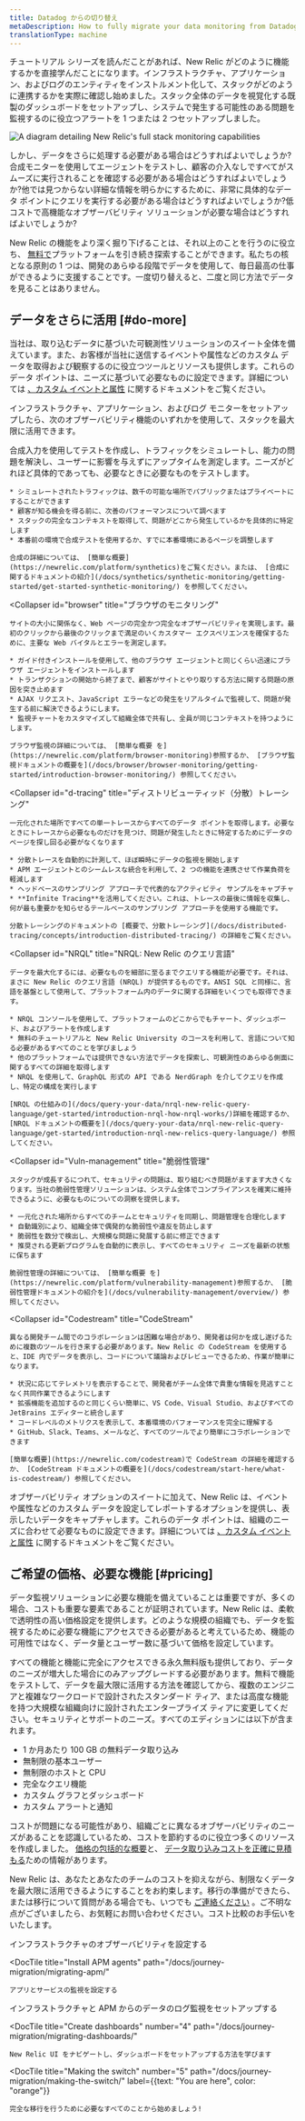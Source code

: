 ```yaml
---
title: Datadog からの切り替え
metaDescription: How to fully migrate your data monitoring from Datadog to New Relic.
translationType: machine
---
```



チュートリアル シリーズを読んだことがあれば、New Relic がどのように機能するかを直接学んだことになります。インフラストラクチャ、アプリケーション、およびログのエンティティをインストルメント化して、スタックがどのように連携するかを実際に確認し始めました。スタック全体のデータを視覚化する既製のダッシュボードをセットアップし、システムで発生する可能性のある問題を監視するのに役立つアラートを 1 つまたは 2 つセットアップしました。

<img
  title="Full_stack"
  alt="A diagram detailing New Relic's full stack monitoring capabilities"
  src={journeyFullStack}
/>

しかし、データをさらに処理する必要がある場合はどうすればよいでしょうか?合成モニターを使用してエージェントをテストし、顧客の介入なしですべてがスムーズに実行されることを確認する必要がある場合はどうすればよいでしょうか?他では見つからない詳細な情報を明らかにするために、非常に具体的なデータ ポイントにクエリを実行する必要がある場合はどうすればよいでしょうか?低コストで高機能なオブザーバビリティ ソリューションが必要な場合はどうすればよいでしょうか?

New Relic の機能をより深く掘り下げることは、それ以上のことを行うのに役立ち、 [無料で](https://newrelic.com/lp/free-tier)プラットフォームを引き続き探索することができます。私たちの核となる原則の 1 つは、開発のあらゆる段階でデータを使用して、毎日最高の仕事ができるように支援することです。一度切り替えると、二度と同じ方法でデータを見ることはありません。

## データをさらに活用 [#do-more]

当社は、取り込むデータに基づいた可観測性ソリューションのスイート全体を備えています。また、お客様が当社に送信するイベントや属性などのカスタム データを取得および観察するのに役立つツールとリソースも提供します。これらのデータ ポイントは、ニーズに基づいて必要なものに設定できます。詳細については [、カスタム イベントと属性](/docs/data-apis/custom-data/custom-events/report-custom-event-data/) に関するドキュメントをご覧ください。

インフラストラクチャ、アプリケーション、およびログ モニターをセットアップしたら、次のオブザーバビリティ機能のいずれかを使用して、スタックを最大限に活用できます。

<CollapserGroup>
  <Collapser
    id="synthetics"
    title="シンセティックス"
  >
    合成入力を使用してテストを作成し、トラフィックをシミュレートし、能力の問題を解決し、ユーザーに影響を与えずにアップタイムを測定します。ニーズがどれほど具体的であっても、必要なときに必要なものをテストします。

    * シミュレートされたトラフィックは、数千の可能な場所でパブリックまたはプライベートにすることができます
    * 顧客が知る機会を得る前に、次善のパフォーマンスについて調べます
    * スタックの完全なコンテキストを取得して、問題がどこから発生しているかを具体的に特定します
    * 本番前の環境で合成テストを使用するか、すでに本番環境にあるページを調整します

    合成の詳細については、 [簡単な概要](https://newrelic.com/platform/synthetics)をご覧ください。または、 [合成に関するドキュメントの紹介](/docs/synthetics/synthetic-monitoring/getting-started/get-started-synthetic-monitoring/) を参照してください。
  </Collapser>

  <Collapser
    id="browser"
    title="ブラウザのモニタリング"
  >
    サイトの大小に関係なく、Web ページの完全かつ完全なオブザーバビリティを実現します。最初のクリックから最後のクリックまで満足のいくカスタマー エクスペリエンスを確保するために、主要な Web バイタルとエラーを測定します。

    * ガイド付きインストールを使用して、他のブラウザ エージェントと同じくらい迅速にブラウザ エージェントをインストールします
    * トランザクションの開始から終了まで、顧客がサイトとやり取りする方法に関する問題の原因を突き止めます
    * AJAX リクエスト、JavaScript エラーなどの発生をリアルタイムで監視して、問題が発生する前に解決できるようにします。
    * 監視チャートをカスタマイズして組織全体で共有し、全員が同じコンテキストを持つようにします。

    ブラウザ監視の詳細については、 [簡単な概要 を](https://newrelic.com/platform/browser-monitoring)参照するか、 [ブラウザ監視ドキュメントの概要を](/docs/browser/browser-monitoring/getting-started/introduction-browser-monitoring/) 参照してください。
  </Collapser>

  <Collapser
    id="d-tracing"
    title="ディストリビューティッド（分散）トレーシング"
  >
    一元化された場所ですべての単一トレースからすべてのデータ ポイントを取得します。必要なときにトレースから必要なものだけを見つけ、問題が発生したときに特定するためにデータのページを探し回る必要がなくなります

    * 分散トレースを自動的に計測して、ほぼ瞬時にデータの監視を開始します
    * APM エージェントとのシームレスな統合を利用して、2 つの機能を連携させて作業負荷を軽減します
    * ヘッドベースのサンプリング アプローチで代表的なアクティビティ サンプルをキャプチャ
    * **Infinite Tracing**を活用してください。これは、トレースの最後に情報を収集し、何が最も重要かを知らせるテールベースのサンプリング アプローチを使用する機能です。

    分散トレーシングのドキュメントの [概要で、分散トレーシング](/docs/distributed-tracing/concepts/introduction-distributed-tracing/) の詳細をご覧ください。
  </Collapser>

  <Collapser
    id="NRQL"
    title="NRQL: New Relic のクエリ言語"
  >
    データを最大化するには、必要なものを細部に至るまでクエリする機能が必要です。それは、まさに New Relic のクエリ言語 (NRQL) が提供するものです。ANSI SQL と同様に、言語を基盤として使用して、プラットフォーム内のデータに関する詳細をいくつでも取得できます。

    * NRQL コンソールを使用して、プラットフォームのどこからでもチャート、ダッシュボード、およびアラートを作成します
    * 無料のチュートリアルと New Relic University のコースを利用して、言語について知る必要があるすべてのことを学びましょう
    * 他のプラットフォームでは提供できない方法でデータを探索し、可観測性のあらゆる側面に関するすべての詳細を取得します
    * NRQL を使用して、GraphQL 形式の API である NerdGraph を介してクエリを作成し、特定の構成を実行します

    [NRQL の仕組みの](/docs/query-your-data/nrql-new-relic-query-language/get-started/introduction-nrql-how-nrql-works/)詳細を確認するか、 [NRQL ドキュメントの概要を](/docs/query-your-data/nrql-new-relic-query-language/get-started/introduction-nrql-new-relics-query-language/) 参照してください。
  </Collapser>

  <Collapser
    id="Vuln-management"
    title="脆弱性管理"
  >
    スタックが成長するにつれて、セキュリティの問題は、取り組むべき問題がますます大きくなります。当社の脆弱性管理ソリューションは、システム全体でコンプライアンスを確実に維持できるように、必要なものについての洞察を提供します。

    * 一元化された場所からすべてのチームとセキュリティを同期し、問題管理を合理化します
    * 自動識別により、組織全体で偶発的な脆弱性や違反を防止します
    * 脆弱性を数分で検出し、大規模な問題に発展する前に修正できます
    * 推奨される更新プログラムを自動的に表示し、すべてのセキュリティ ニーズを最新の状態に保ちます

    脆弱性管理の詳細については、 [簡単な概要 を](https://newrelic.com/platform/vulnerability-management)参照するか、 [脆弱性管理ドキュメントの紹介を](/docs/vulnerability-management/overview/) 参照してください。
  </Collapser>

  <Collapser
    id="Codestream"
    title="CodeStream"
  >
    異なる開発チーム間でのコラボレーションは困難な場合があり、開発者は何かを成し遂げるために複数のツールを行き来する必要があります。New Relic の CodeStream を使用すると、IDE 内でデータを表示し、コードについて議論およびレビューできるため、作業が簡単になります。

    * 状況に応じてテレメトリを表示することで、開発者がチーム全体で貴重な情報を見逃すことなく共同作業できるようにします
    * 拡張機能を追加するのと同じくらい簡単に、VS Code、Visual Studio、およびすべての JetBrains エディターと統合します
    * コードレベルのメトリクスを表示して、本番環境のパフォーマンスを完全に理解する
    * GitHub、Slack、Teams、メールなど、すべてのツールでより簡単にコラボレーションできます

    [簡単な概要](https://newrelic.com/codestream)で CodeStream の詳細を確認するか、 [CodeStream ドキュメントの概要を](/docs/codestream/start-here/what-is-codestream/) 参照してください。
  </Collapser>
</CollapserGroup>

オブザーバビリティ オプションのスイートに加えて、New Relic は、イベントや属性などのカスタム データを設定してレポートするオプションを提供し、表示したいデータをキャプチャします。これらのデータ ポイントは、組織のニーズに合わせて必要なものに設定できます。詳細については [、カスタム イベントと属性](/docs/data-apis/custom-data/custom-events/report-custom-event-data/) に関するドキュメントをご覧ください。

## ご希望の価格、必要な機能 [#pricing]

データ監視ソリューションに必要な機能を備えていることは重要ですが、多くの場合、コストも重要な要素であることが証明されています。New Relic は、柔軟で透明性の高い価格設定を提供します。どのような規模の組織でも、データを監視するために必要な機能にアクセスできる必要があると考えているため、機能の可用性ではなく、データ量とユーザー数に基づいて価格を設定しています。

すべての機能と機能に完全にアクセスできる永久無料版も提供しており、データのニーズが増大した場合にのみアップグレードする必要があります。無料で機能をテストして、データを最大限に活用する方法を確認してから、複数のエンジニアと複雑なワークロードで設計されたスタンダード ティア、または高度な機能を持つ大規模な組織向けに設計されたエンタープライズ ティアに変更してください。セキュリティとサポートのニーズ。すべてのエディションには以下が含まれます。

* 1 か月あたり 100 GB の無料データ取り込み
* 無制限の基本ユーザー
* 無制限のホストと CPU
* 完全なクエリ機能
* カスタム グラフとダッシュボード
* カスタム アラートと通知

コストが問題になる可能性があり、組織ごとに異なるオブザーバビリティのニーズがあることを認識しているため、コストを節約するのに役立つ多くのリソースを作成しました。 [価格の包括的な概要](https://newrelic.com/pricing)と、 [データ取り込みコストを正確に見積もる](https://newrelic.com/blog/nerdlog/estimate-data-cost)ための情報があります。

New Relic は、あなたとあなたのチームのコストを抑えながら、制限なくデータを最大限に活用できるようにすることをお約束します。移行の準備ができたら、または移行について質問がある場合でも、いつでも [ご連絡ください](https://newrelic.com/competitive-comparison/datadog-savings) 。ご不明な点がございましたら、お気軽にお問い合わせください。コスト比較のお手伝いをいたします。

<DocTiles numbered>
  <DocTile
    title="Install infrastructure agents"
    path="/docs/journey-migration/migrating-infra/"
  >
    インフラストラクチャのオブザーバビリティを設定する
  </DocTile>

  <DocTile
    title="Install APM agents"
    path="/docs/journey-migration/migrating-apm/"
  >
    アプリとサービスの監視を設定する
  </DocTile>
</DocTiles>

<DocTiles>
  <DocTile
    title="Monitor your logs"
    number="3"
    path="/docs/journey-migration/migrating-logs/"
  >
    インフラストラクチャと APM からのデータのログ監視をセットアップする
  </DocTile>

  <DocTile
    title="Create dashboards"
    number="4"
    path="/docs/journey-migration/migrating-dashboards/"
  >
    New Relic UI をナビゲートし、ダッシュボードをセットアップする方法を学びます
  </DocTile>

  <DocTile
    title="Making the switch"
    number="5"
    path="/docs/journey-migration/making-the-switch/"
    label={{text: "You are here", color: "orange"}}
  >
    完全な移行を行うために必要なすべてのことから始めましょう!
  </DocTile>
</DocTiles>